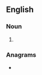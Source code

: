 ==English==

===Noun===
{{head|en|noun form}}

# {{plural of|en|lotion}}

===Anagrams===
* {{anagrams|en|a=ilnoost|soliton}}